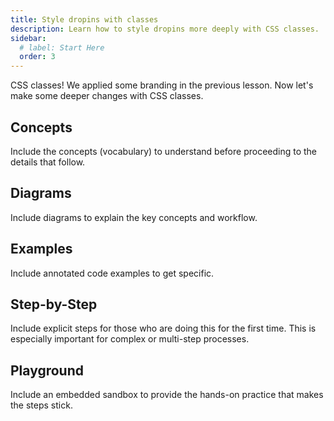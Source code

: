 ```yaml
---
title: Style dropins with classes
description: Learn how to style dropins more deeply with CSS classes.
sidebar:
  # label: Start Here
  order: 3
---
```


CSS classes! We applied some branding in the previous lesson. Now let's make some deeper changes with CSS classes.

## Concepts

Include the concepts (vocabulary) to understand before proceeding to the details that follow.

## Diagrams

Include diagrams to explain the key concepts and workflow.

## Examples

Include annotated code examples to get specific.

## Step-by-Step

Include explicit steps for those who are doing this for the first time. This is especially important for complex or multi-step processes.

## Playground

Include an embedded sandbox to provide the hands-on practice that makes the steps stick.
